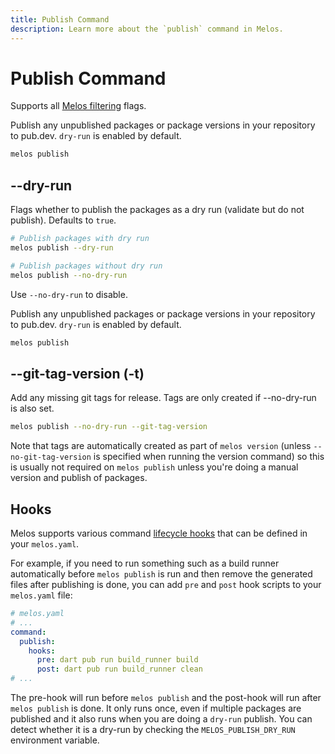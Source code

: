 ```yaml
---
title: Publish Command
description: Learn more about the `publish` command in Melos.
---
```


# Publish Command

<Info>Supports all [Melos filtering](/filters) flags.</Info>

Publish any unpublished packages or package versions in your repository to
pub.dev. `dry-run` is enabled by default.

```bash
melos publish
```

## --dry-run

Flags whether to publish the packages as a dry run (validate but do not
publish). Defaults to `true`.

```bash
# Publish packages with dry run
melos publish --dry-run

# Publish packages without dry run
melos publish --no-dry-run
```

Use `--no-dry-run` to disable.

Publish any unpublished packages or package versions in your repository to
pub.dev. `dry-run` is enabled by default.

```bash
melos publish
```

## --git-tag-version (-t)

Add any missing git tags for release. Tags are only created if --no-dry-run is
also set.

```bash
melos publish --no-dry-run --git-tag-version
```

Note that tags are automatically created as part of `melos version` (unless
`--no-git-tag-version` is specified when running the version command) so this is
usually not required on `melos publish` unless you're doing a manual version and
publish of packages.

## Hooks

Melos supports various command [lifecycle hooks](/configuration/scripts#hooks)
that can be defined in your `melos.yaml`.

For example, if you need to run something such as a build runner automatically
before `melos publish` is run and then remove the generated files after
publishing is done, you can add `pre` and `post` hook scripts to your
`melos.yaml` file:

```yaml
# melos.yaml
# ...
command:
  publish:
    hooks:
      pre: dart pub run build_runner build
      post: dart pub run build_runner clean
# ...
```

The pre-hook will run before `melos publish` and the post-hook will run after
`melos publish` is done. It only runs once, even if multiple packages are
published and it also runs when you are doing a `dry-run` publish.
You can detect whether it is a dry-run by checking the `MELOS_PUBLISH_DRY_RUN`
environment variable.
